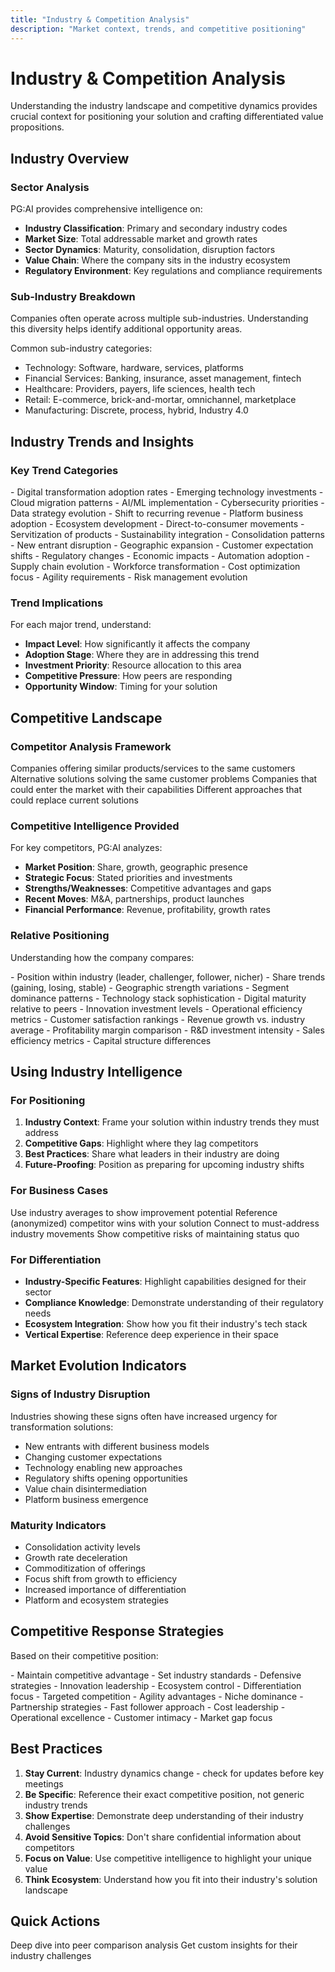 ```yaml
---
title: "Industry & Competition Analysis"
description: "Market context, trends, and competitive positioning"
---
```


# Industry & Competition Analysis

Understanding the industry landscape and competitive dynamics provides crucial context for positioning your solution and crafting differentiated value propositions.

## Industry Overview

### **Sector Analysis**

PG:AI provides comprehensive intelligence on:
- **Industry Classification**: Primary and secondary industry codes
- **Market Size**: Total addressable market and growth rates
- **Sector Dynamics**: Maturity, consolidation, disruption factors
- **Value Chain**: Where the company sits in the industry ecosystem
- **Regulatory Environment**: Key regulations and compliance requirements

### **Sub-Industry Breakdown**

<Info>
Companies often operate across multiple sub-industries. Understanding this diversity helps identify additional opportunity areas.
</Info>

Common sub-industry categories:
- Technology: Software, hardware, services, platforms
- Financial Services: Banking, insurance, asset management, fintech
- Healthcare: Providers, payers, life sciences, health tech
- Retail: E-commerce, brick-and-mortar, omnichannel, marketplace
- Manufacturing: Discrete, process, hybrid, Industry 4.0

## Industry Trends and Insights

### **Key Trend Categories**

<Tabs>
  <Tab title="Technology Trends">
    - Digital transformation adoption rates
    - Emerging technology investments
    - Cloud migration patterns
    - AI/ML implementation
    - Cybersecurity priorities
    - Data strategy evolution
  </Tab>
  <Tab title="Business Model Trends">
    - Shift to recurring revenue
    - Platform business adoption
    - Ecosystem development
    - Direct-to-consumer movements
    - Servitization of products
    - Sustainability integration
  </Tab>
  <Tab title="Market Dynamics">
    - Consolidation patterns
    - New entrant disruption
    - Geographic expansion
    - Customer expectation shifts
    - Regulatory changes
    - Economic impacts
  </Tab>
  <Tab title="Operational Trends">
    - Automation adoption
    - Supply chain evolution
    - Workforce transformation
    - Cost optimization focus
    - Agility requirements
    - Risk management evolution
  </Tab>
</Tabs>

### **Trend Implications**

For each major trend, understand:
- **Impact Level**: How significantly it affects the company
- **Adoption Stage**: Where they are in addressing this trend
- **Investment Priority**: Resource allocation to this area
- **Competitive Pressure**: How peers are responding
- **Opportunity Window**: Timing for your solution

## Competitive Landscape

### **Competitor Analysis Framework**

<CardGroup cols={2}>
  <Card title="Direct Competitors" icon="swords">
    Companies offering similar products/services to the same customers
  </Card>
  <Card title="Indirect Competitors" icon="code-branch">
    Alternative solutions solving the same customer problems
  </Card>
  <Card title="Potential Entrants" icon="door-open">
    Companies that could enter the market with their capabilities
  </Card>
  <Card title="Substitute Threats" icon="repeat">
    Different approaches that could replace current solutions
  </Card>
</CardGroup>

### **Competitive Intelligence Provided**

For key competitors, PG:AI analyzes:
- **Market Position**: Share, growth, geographic presence
- **Strategic Focus**: Stated priorities and investments
- **Strengths/Weaknesses**: Competitive advantages and gaps
- **Recent Moves**: M&A, partnerships, product launches
- **Financial Performance**: Revenue, profitability, growth rates

### **Relative Positioning**

Understanding how the company compares:

<Accordion title="Market Share Analysis">
  - Position within industry (leader, challenger, follower, nicher)
  - Share trends (gaining, losing, stable)
  - Geographic strength variations
  - Segment dominance patterns
</Accordion>

<Accordion title="Capability Comparison">
  - Technology stack sophistication
  - Digital maturity relative to peers
  - Innovation investment levels
  - Operational efficiency metrics
  - Customer satisfaction rankings
</Accordion>

<Accordion title="Financial Benchmarking">
  - Revenue growth vs. industry average
  - Profitability margin comparison
  - R&D investment intensity
  - Sales efficiency metrics
  - Capital structure differences
</Accordion>

## Using Industry Intelligence

### **For Positioning**

1. **Industry Context**: Frame your solution within industry trends they must address
2. **Competitive Gaps**: Highlight where they lag competitors
3. **Best Practices**: Share what leaders in their industry are doing
4. **Future-Proofing**: Position as preparing for upcoming industry shifts

### **For Business Cases**

<Steps>
  <Step title="Industry Benchmarks">
    Use industry averages to show improvement potential
  </Step>
  <Step title="Competitor Success">
    Reference (anonymized) competitor wins with your solution
  </Step>
  <Step title="Trend Alignment">
    Connect to must-address industry movements
  </Step>
  <Step title="Risk Mitigation">
    Show competitive risks of maintaining status quo
  </Step>
</Steps>

### **For Differentiation**

- **Industry-Specific Features**: Highlight capabilities designed for their sector
- **Compliance Knowledge**: Demonstrate understanding of their regulatory needs
- **Ecosystem Integration**: Show how you fit their industry's tech stack
- **Vertical Expertise**: Reference deep experience in their space

## Market Evolution Indicators

### **Signs of Industry Disruption**

<Warning>
Industries showing these signs often have increased urgency for transformation solutions:
</Warning>

- New entrants with different business models
- Changing customer expectations
- Technology enabling new approaches
- Regulatory shifts opening opportunities
- Value chain disintermediation
- Platform business emergence

### **Maturity Indicators**

- Consolidation activity levels
- Growth rate deceleration  
- Commoditization of offerings
- Focus shift from growth to efficiency
- Increased importance of differentiation
- Platform and ecosystem strategies

## Competitive Response Strategies

Based on their competitive position:

<Tabs>
  <Tab title="Market Leaders">
    - Maintain competitive advantage
    - Set industry standards
    - Defensive strategies
    - Innovation leadership
    - Ecosystem control
  </Tab>
  <Tab title="Challengers">
    - Differentiation focus
    - Targeted competition
    - Agility advantages
    - Niche dominance
    - Partnership strategies
  </Tab>
  <Tab title="Followers">
    - Fast follower approach
    - Cost leadership
    - Operational excellence
    - Customer intimacy
    - Market gap focus
  </Tab>
</Tabs>

## Best Practices

1. **Stay Current**: Industry dynamics change - check for updates before key meetings
2. **Be Specific**: Reference their exact competitive position, not generic industry trends
3. **Show Expertise**: Demonstrate deep understanding of their industry challenges
4. **Avoid Sensitive Topics**: Don't share confidential information about competitors
5. **Focus on Value**: Use competitive intelligence to highlight your unique value
6. **Think Ecosystem**: Understand how you fit into their industry's solution landscape

## Quick Actions

<CardGroup cols={2}>
  <Card title="Compare with Peers" icon="users" href="/account-intelligence/peer-analysis">
    Deep dive into peer comparison analysis
  </Card>
  <Card title="Industry-Specific Insights" icon="sparkles" href="/account-intelligence/insights">
    Get custom insights for their industry challenges
  </Card>
</CardGroup>